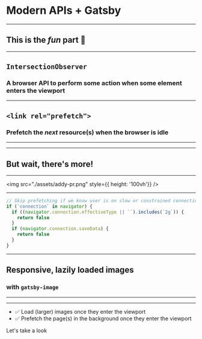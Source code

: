 

# Modern APIs + Gatsby

---

## This is the _fun_ part 🎉

---

## `IntersectionObserver`

### A browser API to perform some action when some element enters the viewport

---

## `<link rel="prefetch">`

### Prefetch the _next_ resource(s) when the browser is idle

---

<Prefetch />

---

## But wait, there's more!

---

<img src="./assets/addy-pr.png" style={{ height: '100vh'}} />

---


```jsx
// Skip prefetching if we know user is on slow or constrained connection
if (`connection` in navigator) {
  if ((navigator.connection.effectiveType || ``).includes(`2g`)) {
    return false
  }
  if (navigator.connection.saveData) {
    return false
  }
}
```

---

## Responsive, lazily loaded images

### with `gatsby-image`

---

<Player url="./assets/using-gatsby-image.mp4" playing={true} loop={true} height="100vh" />

---

- ✅ Load (larger) images once they enter the viewport
- ✅ Prefetch the page(s) in the background once they enter the viewport

<Link href="https://github.com/dschau/gatsby-is-great">Let's take a look</Link>